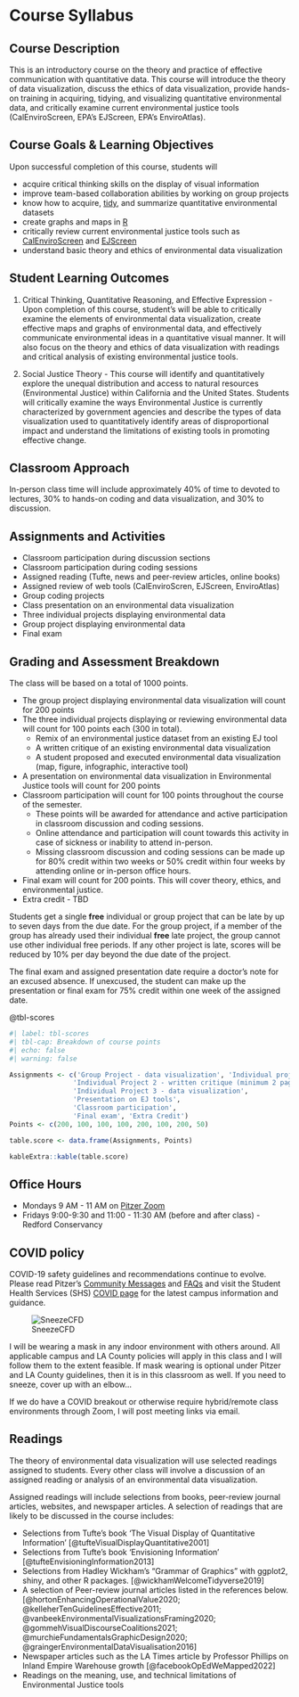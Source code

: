 # Course Syllabus {#sec-appendix-Syllabus}

## Course Description

This is an introductory course on the theory and practice of effective communication with quantitative data. This course will introduce the theory of data visualization, discuss the ethics of data visualization, provide hands-on training in acquiring, tidying, and visualizing quantitative environmental data, and critically examine current environmental justice tools (CalEnviroScreen, EPA’s EJScreen, EPA’s EnviroAtlas).  

## Course Goals & Learning Objectives

Upon successful completion of this course, students will 

* acquire critical thinking skills on the display of visual information
* improve team-based collaboration abilities by working on group projects
* know how to acquire, [tidy](https://www.tidyverse.org/), and summarize quantitative environmental datasets
* create graphs and maps in [R](https://cran.r-project.org/)
* critically review current environmental justice tools such as [CalEnviroScreen](https://oehha.ca.gov/calenviroscreen/report/calenviroscreen-40) and [EJScreen](https://www.epa.gov/ejscreen)
* understand basic theory and ethics of environmental data visualization

## Student Learning Outcomes

1. Critical Thinking, Quantitative Reasoning, and Effective Expression - Upon completion of this course, student's will be able to critically examine the elements of environmental data visualization, create effective maps and graphs of environmental data, and effectively communicate environmental ideas in a quantitative visual manner.  It will also focus on the theory and ethics of data visualization with readings and critical analysis of existing environmental justice tools.

2. Social Justice Theory - This course will identify and quantitatively explore the unequal distribution and access to natural resources (Environmental Justice) within California and the United States. Students will critically examine the ways Environmental Justice is currently characterized by government agencies and describe the types of data visualization used to quantitatively identify areas of disproportional impact and understand the limitations of existing tools in promoting effective change.   

## Classroom Approach

In-person class time will include approximately 40% of time to devoted to lectures, 30% to hands-on coding and data visualization, and 30% to discussion. 

## Assignments and Activities

* Classroom participation during discussion sections
* Classroom participation during coding sessions
* Assigned reading (Tufte, news and peer-review articles, online books)
* Assigned review of web tools (CalEnviroScren, EJScreen, EnviroAtlas)
* Group coding projects
* Class presentation on an environmental data visualization
* Three individual projects displaying environmental data
* Group project displaying environmental data
* Final exam

## Grading and Assessment Breakdown

The class will be based on a total of 1000 points. 

* The group project displaying environmental data visualization will count for 200 points 
* The three individual projects displaying or reviewing environmental data will count for 100 points each (300 in total).
  + Remix of an environmental justice dataset from an existing EJ tool
  + A written critique of an existing environmental data visualization 
  + A student proposed and executed environmental data visualization (map, figure, infographic, interactive tool)
* A presentation on environmental data visualization in Environmental Justice tools will count for 200 points
* Classroom participation will count for 100 points throughout the course of the semester. 
  + These points will be awarded for attendance and active participation in classroom discussion and coding sessions.   
  + Online attendance and participation will count towards this activity in case of sickness or inability to attend in-person.  
  + Missing classroom discussion and coding sessions can be made up for 80% credit within two weeks or 50% credit within four weeks by attending online or in-person office hours.  
* Final exam will count for 200 points. This will cover theory, ethics, and environmental justice.  
* Extra credit - TBD

Students get a single **free** individual or group project that can be late by up to seven days from the due date. For the group project, if a member of the group has already used their individual **free** late project, the group cannot use other individual free periods. If any other project is late, scores will be reduced by 10% per day beyond the due date of the project.

The final exam and assigned presentation date require a doctor's note for an excused absence. If unexcused, the student can make up the presentation or final exam for 75% credit within one week of the assigned date.   

@tbl-scores

```{r}
#| label: tbl-scores
#| tbl-cap: Breakdown of course points
#| echo: false
#| warning: false

Assignments <- c('Group Project - data visualization', 'Individual project 1 - EJ tool remix', 
                'Individual Project 2 - written critique (minimum 2 pages)',
                'Individual Project 3 - data visualization',
                'Presentation on EJ tools',
                'Classroom participation',
                'Final exam', 'Extra Credit')
Points <- c(200, 100, 100, 100, 200, 100, 200, 50)

table.score <- data.frame(Assignments, Points)

kableExtra::kable(table.score)

```

## Office Hours

* Mondays 9 AM - 11 AM on [Pitzer Zoom](https://pitzer.zoom.us/j/2600893680) 
* Fridays 9:00-9:30 and 11:00 - 11:30 AM (before and after class) - Redford Conservancy 

## COVID policy

COVID-19 safety guidelines and recommendations continue to evolve. Please read Pitzer’s [Community Messages](https://www.pitzer.edu/pathway-forward/category/community-messages/) and [FAQs](https://www.pitzer.edu/pathway-forward/frequently-asked-questions/faqs/) and visit the Student Health Services (SHS) [COVID page](https://services.claremont.edu/covid/) for the latest campus information and guidance.

![SneezeCFD](images/COVID_mask.png)

I will be wearing a mask in any indoor environment with others around. All applicable campus and LA County policies will apply in this class and I will follow them to the extent feasible. If mask wearing is optional under Pitzer and LA County guidelines, then it is in this classroom as well. If you need to sneeze, cover up with an elbow...

If we do have a COVID breakout or otherwise require hybrid/remote class environments through Zoom, I will post meeting links via email.   

## Readings

The theory of environmental data visualization will use selected readings assigned to students. Every other class will involve a discussion of an assigned reading or analysis of an environmental data visualization.

Assigned readings will include selections from books, peer-review journal articles, websites, and newspaper articles.  A selection of readings that are likely to be discussed in the course includes:

* Selections from Tufte's book 'The Visual Display of Quantitative Information' [@tufteVisualDisplayQuantitative2001]
* Selections from Tufte's book 'Envisioning Information' [@tufteEnvisioningInformation2013]
* Selections from Hadley Wickham's "Grammar of Graphics" with ggplot2, shiny, and other R packages. [@wickhamWelcomeTidyverse2019] 
* A selection of Peer-review journal articles listed in the references below. [@hortonEnhancingOperationalValue2020; @kelleherTenGuidelinesEffective2011; @vanbeekEnvironmentalVisualizationsFraming2020; @gommehVisualDiscourseCoalitions2021; @murchieFundamentalsGraphicDesign2020; @graingerEnvironmentalDataVisualisation2016]
* Newspaper articles such as the LA Times article by Professor Phillips on Inland Empire Warehouse growth [@facebookOpEdWeMapped2022]
* Readings on the meaning, use, and technical limitations of Environmental Justice tools